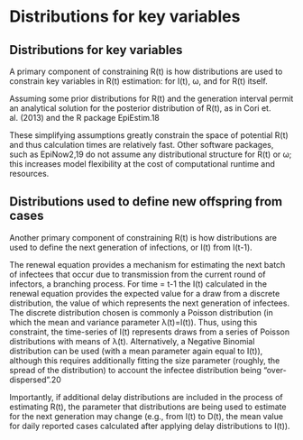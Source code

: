 # Distributions for key variables { .unnumbered}

## Distributions for key variables

A primary component of constraining R(t) is how distributions are used to constrain key variables in R(t) estimation: for I(t), ω, and for R(t) itself. 

Assuming some prior distributions for R(t) and the generation interval permit an analytical solution for the posterior distribution of R(t), as in Cori et. al. (2013) and the R package EpiEstim.18 

These simplifying assumptions greatly constrain the space of potential R(t) and thus calculation times are relatively fast. Other software packages, such as EpiNow2,19 do not assume any distributional structure for R(t) or ω; this increases model flexibility at the cost of computational runtime and resources.

## Distributions used to define new offspring from cases

Another primary component of constraining R(t) is how distributions are used to define the next generation of infections, or I(t) from I(t-1). 

The renewal equation provides a mechanism for estimating the next batch of infectees that occur due to transmission from the current round of infectors, a branching process. For time = t-1 the I(t)  calculated in the renewal equation provides the expected value for a draw from a discrete distribution, the value of which represents the next generation of infectees. The discrete distribution chosen is commonly a Poisson distribution (in which the mean and variance parameter λ(t)=I(t)). Thus, using this constraint, the time-series of I(t) represents draws from a series of Poisson distributions with means of λ(t). Alternatively, a Negative Binomial distribution can be used (with a mean parameter again equal to I(t)), although this requires additionally fitting the size parameter (roughly, the spread of the distribution) to account the infectee distribution being “over-dispersed”.20 

Importantly, if additional delay distributions are included in the process of estimating R(t), the parameter that distributions are being used to estimate for the next generation may change (e.g., from I(t) to D(t), the mean value for daily reported cases calculated after applying delay distributions to I(t)).
